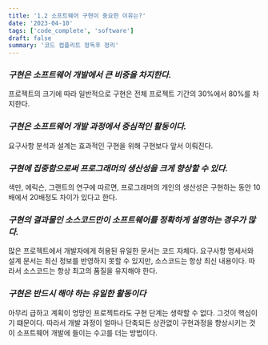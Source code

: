 ```yaml
---
title: '1.2 소프트웨어 구현이 중요한 이유는?'
date: '2023-04-10'
tags: ['code_complete', 'software']
draft: false
summary: '코드 컴플리트 정독후 정리'
---
```


### **_구현은 소프트웨어 개발에서 큰 비중을 차지한다._**

프로젝트의 크기에 따라 일반적으로 구현은 전체 프로젝트 기간의 30%에서 80%를 차지한다.

### **_구현은 소프트웨어 개발 과정에서 중심적인 활동이다._**

요구사항 분석과 설계는 효과적인 구현을 위해 구현보다 앞서 이뤄진다.

### **_구현에 집중함으로써 프로그래머의 생산성을 크게 향상할 수 있다._**

색만, 에릭슨, 그랜트의 연구에 따르면, 프로그래머의 개인의 생산성은 구현하는 동안 10배에서 20배정도 차이가 있다고 한다.

### **_구현의 결과물인 소스코드만이 소프트웨어를 정확하게 설명하는 경우가 많다._**

많은 프로젝트에서 개발자에게 허용된 유일한 문서는 코드 자체다. 요구사항 명세서와 설계 문서는 최신 정보를 반영하지 못할 수 있지만, 소스코드는 항상 최신 내용이다. 따라서 소스코드는 항상 최고의 품질을 유지해야 한다.

### **_구현은 반드시 해야 하는 유일한 활동이다_**

아무리 급하고 계획이 엉망인 프로젝트라도 구현 단계는 생략할 수 없다. 그것이 핵심이기 떄문이다. 따라서 개발 과정이 얼마나 단축되든 상관없이 구현과정을 향상시키는 것이 소프트웨어 개발에 들이는 수고를 더는 방법이다.
